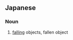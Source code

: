 ==Japanese==
{{ja-kanjitab|らく|か|ぶつ|yomi=on|k1=らっ}}

===Noun===
{{ja-noun|らっかぶつ}}

# [[falling]] objects, fallen object